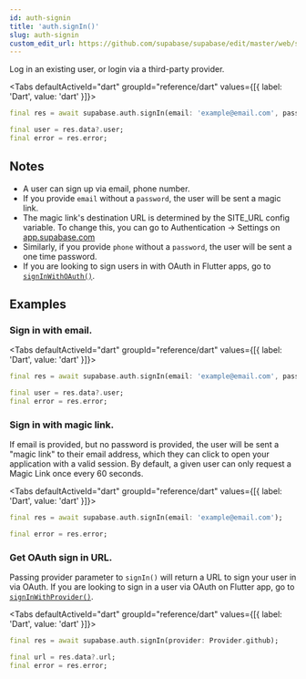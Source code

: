 ```yaml
---
id: auth-signin
title: 'auth.signIn()'
slug: auth-signin
custom_edit_url: https://github.com/supabase/supabase/edit/master/web/spec/dart.yml
---
```



Log in an existing user, or login via a third-party provider.

<Tabs
  defaultActiveId="dart"
  groupId="reference/dart"
  values={[{ label: 'Dart', value: 'dart' }]}>

<TabsPanel id="dart" label="dart">

```dart
final res = await supabase.auth.signIn(email: 'example@email.com', password: 'example-password');

final user = res.data?.user;
final error = res.error;
```

</TabsPanel>

</Tabs>

## Notes

- A user can sign up via email, phone number.
- If you provide `email` without a `password`, the user will be sent a magic link.
- The magic link's destination URL is determined by the SITE_URL config variable. To change this, you can go to Authentication -> Settings on [app.supabase.com](https://app.supabase.com)
- Similarly, if you provide `phone` without a `password`, the user will be sent a one time password.
- If you are looking to sign users in with OAuth in Flutter apps, go to [`signInWithOAuth()`](/docs/reference/flutter/auth-signinwithoauth).

## Examples

### Sign in with email.

<Tabs
  defaultActiveId="dart"
  groupId="reference/dart"
  values={[{ label: 'Dart', value: 'dart' }]}>

<TabsPanel id="dart" label="dart">

```dart
final res = await supabase.auth.signIn(email: 'example@email.com', password: 'example-password');

final user = res.data?.user;
final error = res.error;
```

</TabsPanel>

</Tabs>

### Sign in with magic link.

If email is provided, but no password is provided, the user will be sent a "magic link" to their email address, which they can click to open your application with a valid session. By default, a given user can only request a Magic Link once every 60 seconds.

<Tabs
  defaultActiveId="dart"
  groupId="reference/dart"
  values={[{ label: 'Dart', value: 'dart' }]}>

<TabsPanel id="dart" label="dart">

```dart
final res = await supabase.auth.signIn(email: 'example@email.com');

final error = res.error;
```

</TabsPanel>

</Tabs>

### Get OAuth sign in URL.

Passing provider parameter to `signIn()` will return a URL to sign your user in via OAuth.
If you are looking to sign in a user via OAuth on Flutter app, go to [`signInWithProvider()`](/docs/reference/flutter/auth-signinwithprovider).

<Tabs
  defaultActiveId="dart"
  groupId="reference/dart"
  values={[{ label: 'Dart', value: 'dart' }]}>

<TabsPanel id="dart" label="dart">

```dart
final res = await supabase.auth.signIn(provider: Provider.github);

final url = res.data?.url;
final error = res.error;
```

</TabsPanel>

</Tabs>

